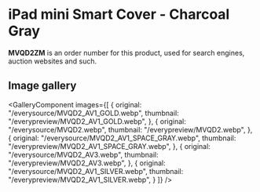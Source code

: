 
# iPad mini Smart Cover - Charcoal Gray

<Callout type='info' emoji='👉🏻'>**MVQD2ZM** is an order number for this product, used for search engines, auction websites and such.</Callout>

## Image gallery

<GalleryComponent
    images={[
      {
        original: "/everysource/MVQD2_AV1_GOLD.webp",
        thumbnail: "/everypreview/MVQD2_AV1_GOLD.webp",
      },
      {
        original: "/everysource/MVQD2.webp",
        thumbnail: "/everypreview/MVQD2.webp",
      },
      {
        original: "/everysource/MVQD2_AV1_SPACE_GRAY.webp",
        thumbnail: "/everypreview/MVQD2_AV1_SPACE_GRAY.webp",
      },
      {
        original: "/everysource/MVQD2_AV3.webp",
        thumbnail: "/everypreview/MVQD2_AV3.webp",
      },
      {
        original: "/everysource/MVQD2_AV1_SILVER.webp",
        thumbnail: "/everypreview/MVQD2_AV1_SILVER.webp",
      }
    ]}
  />
